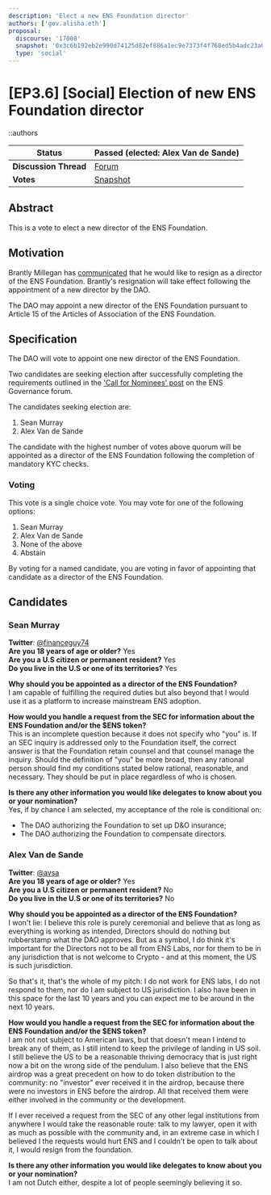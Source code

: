 ```yaml
---
description: 'Elect a new ENS Foundation director'
authors: ['gov.alisha.eth']
proposal:
  discourse: '17008'
  snapshot: '0x3c6b192eb2e990d74125d82ef886a1ec9e7373f4f768ed5b4adc23a03c26d649'
  type: 'social'
---
```


# [EP3.6] [Social] Election of new ENS Foundation director

::authors

| **Status**            | Passed (elected: Alex Van de Sande)                                                                                      |
| --------------------- | ------------------------------------------------------------------------------------------------------------------------ |
| **Discussion Thread** | [Forum](https://discuss.ens.domains/t/17008)                                                                             |
| **Votes**             | [Snapshot](https://snapshot.box/#/s:ens.eth/proposal/0x3c6b192eb2e990d74125d82ef886a1ec9e7373f4f768ed5b4adc23a03c26d649) |

## Abstract

This is a vote to elect a new director of the ENS Foundation.

## Motivation

Brantly Millegan has [communicated](https://discuss.ens.domains/t/resignation-from-the-ens-foundation-effective-upon-the-election-of-a-replacement/16676) that he would like to resign as a director of the ENS Foundation. Brantly's resignation will take effect following the appointment of a new director by the DAO.

The DAO may appoint a new director of the ENS Foundation pursuant to Article 15 of the Articles of Association of the ENS Foundation.

## Specification

The DAO will vote to appoint one new director of the ENS Foundation.

Two candidates are seeking election after successfully completing the requirements outlined in the ['Call for Nominees' post](https://discuss.ens.domains/t/call-for-nominees-ens-foundation-director/16858) on the ENS Governance forum.

The candidates seeking election are:

1. Sean Murray
2. Alex Van de Sande

The candidate with the highest number of votes above quorum will be appointed as a director of the ENS Foundation following the completion of mandatory KYC checks.

### Voting

This vote is a single choice vote. You may vote for one of the following options:

1. Sean Murray
2. Alex Van de Sande
3. None of the above
4. Abstain

By voting for a named candidate, you are voting in favor of appointing that candidate as a director of the ENS Foundation.

## Candidates

### Sean Murray

**Twitter**: [@financeguy74](https://twitter.com/financeguy74) \
**Are you 18 years of age or older?** Yes \
**Are you a U.S citizen or permanent resident?** Yes \
**Do you live in the U.S or one of its territories?** Yes

**Why should you be appointed as a director of the ENS Foundation?** \
I am capable of fulfilling the required duties but also beyond that I would use it as a platform to increase mainstream ENS adoption.

**How would you handle a request from the SEC for information about the ENS Foundation and/or the $ENS token?** \
This is an incomplete question because it does not specify who "you" is. If an SEC inquiry is addressed only to the Foundation itself, the correct answer is that the Foundation retain counsel and that counsel manage the inquiry. Should the definition of "you" be more broad, then any rational person should find my conditions stated below rational, reasonable, and necessary. They should be put in place regardless of who is chosen.

**Is there any other information you would like delegates to know about you or your nomination?** \
Yes, if by chance I am selected, my acceptance of the role is conditional on:

- The DAO authorizing the Foundation to set up D\&O insurance;
- The DAO authorizing the Foundation to compensate directors.

### Alex Van de Sande

**Twitter**: [@avsa](https://twitter.com/avsa) \
**Are you 18 years of age or older?** Yes \
**Are you a U.S citizen or permanent resident?** No \
**Do you live in the U.S or one of its territories?** No

**Why should you be appointed as a director of the ENS Foundation?** \
I won't lie: I believe this role is purely ceremonial and believe that as long as everything is working as intended, Directors should do nothing but rubberstamp what the DAO approves. But as a symbol, I do think it's important for the Directors not to be all from ENS Labs, nor for them to be in any jurisdiction that is not welcome to Crypto - and at this moment, the US is such jurisdiction.

So that's it, that's the whole of my pitch: I do not work for ENS labs, I do not respond to them, nor do I am subject to US jurisdiction. I also have been in this space for the last 10 years and you can expect me to be around in the next 10 years.

**How would you handle a request from the SEC for information about the ENS Foundation and/or the $ENS token?** \
I am not not subject to American laws, but that doesn't mean I intend to break any of them, as I still intend to keep the privilege of landing in US soil. I still believe the US to be a reasonable thriving democracy that is just right now a bit on the wrong side of the pendulum. I also believe that the ENS airdrop was a great precedent on how to do token distribution to the community: no "investor" ever received it in the airdrop, because there were no investors in ENS before the airdrop. All that received them were either involved in the community or the development.

If I ever received a request from the SEC of any other legal institutions from anywhere I would take the reasonable route: talk to my lawyer, open it with as much as possible with the community and, in an extreme case in which I believed I the requests would hurt ENS and I couldn't be open to talk about it, I would resign from the foundation.

**Is there any other information you would like delegates to know about you or your nomination?** \
I am not Dutch either, despite a lot of people seemingly believing it so.
